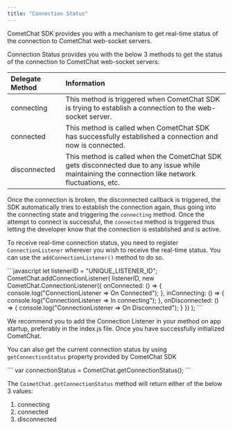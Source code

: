 ```yaml
---
title: "Connection Status"
---
```




CometChat SDK provides you with a mechanism to get real-time status of the connection to CometChat web-socket servers.

Connection Status provides you with the below 3 methods to get the status of the connection to CometChat web-socket servers:

| Delegate Method | Information                                                                                                                                      |
| :--------------- | :------------------------------------------------------------------------------------------------------------------------------------------------ |
| connecting      | This method is triggered when CometChat SDK is trying to establish a connection to the web-socket server.                                        |
| connected       | This method is called when CometChat SDK has successfully established a connection and now is connected.                                         |
| disconnected    | This method is called when the CometChat SDK gets disconnected due to any issue while maintaining the connection like network fluctuations, etc. |

Once the connection is broken, the disconnected callback is triggered, the SDK automatically tries to establish the connection again, thus going into the connecting state and triggering the `connecting` method. Once the attempt to connect is successful, the `connected` method is triggered thus letting the developer know that the connection is established and is active.

To receive real-time connection status, you need to register `ConnectionListener` wherever you wish to receive the real-time status. You can use the `addConnectionListener()` method to do so.

<Tabs>
<Tab title="Connection Listener">
```javascript
let listenerID = "UNIQUE_LISTENER_ID";
CometChat.addConnectionListener(
  listenerID,
  new CometChat.ConnectionListener({
      onConnected: () => {
          console.log("ConnectionListener => On Connected");
      },
      inConnecting: () => {
          console.log("ConnectionListener => In connecting");
      },
      onDisconnected: () => {
        console.log("ConnectionListener => On Disconnected");
      }
  })
);  
```

</Tab>

</Tabs>

<Note>

We recommend you to add the Connection Listener in your method on app startup, preferably in the index.js file. Once you have successfully initialized CometChat.

</Note>

You can also get the current connection status by using `getConnectionStatus` property provided by CometChat SDK

<Tabs>
<Tab title="Get Connection Status">
```
var connectionStatus = CometChat.getConnectionStatus();
```

</Tab>

</Tabs>

The `CoimetChat.getConnectionStatus` method will return either of the below 3 values:

1. connecting
2. connected
3. disconnected
